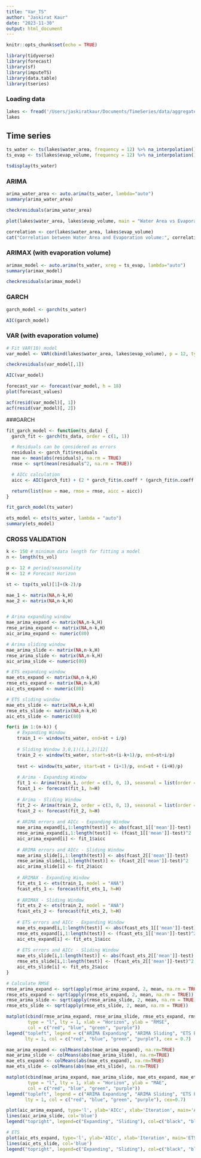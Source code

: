 ```yaml
---
title: "Var_TS"
author: "Jaskirat Kaur"
date: "2023-11-30"
output: html_document
---
```


```r
knitr::opts_chunk$set(echo = TRUE)
```

```r
library(tidyverse)
library(forecast)
library(sf)
library(imputeTS)
library(data.table)
library(tseries)
```


### Loading data

```r
lakes <- fread('/Users/jaskiratkaur/Documents/TimeSeries/data/aggregated_lakes.csv')
lakes
```

## Time series
```r
ts_water <- ts(lakes$water_area, frequency = 12) %>% na_interpolation()
ts_evap <- ts(lakes$evap_volume, frequency = 12) %>% na_interpolation()
```


```r
tsdisplay(ts_water)
```

### ARIMA

```r
arima_water_area <- auto.arima(ts_water, lambda="auto")
summary(arima_water_area)
```
```r
checkresiduals(arima_water_area)
```

```r
plot(lakes$water_area, lakes$evap_volume, main = "Water Area vs Evaporation volume", xlab = "Water Area", ylab = "Evaporation Volume")
```

```r
correlation <- cor(lakes$water_area, lakes$evap_volume)
cat("Correlation between Water Area and Evaporation volume:", correlation, "\n")
```

### ARIMAX (with evaporation volume)

```r
arimax_model <- auto.arima(ts_water, xreg = ts_evap, lambda="auto")
summary(arimax_model)
```
```r
checkresiduals(arimax_model)
```


### GARCH

```r
garch_model <- garch(ts_water)

```

```r
AIC(garch_model)
```

### VAR (with evaporation volume)


```r
# Fit VAR(10) model
var_model <- VAR(cbind(lakes$water_area, lakes$evap_volume), p = 12, type = "both", season = 12)

```


```r
checkresiduals(var_model[,1])

```

```r
AIC(var_model)
```

```r
forecast_var <- forecast(var_model, h = 18)
plot(forecast_values)
```

```r
acf(resid(var_model)[, 1])
acf(resid(var_model)[, 2])
```


###GARCH

```r
fit_garch_model <- function(ts_data) {
  garch_fit <- garch(ts_data, order = c(1, 1))

  # Residuals can be considered as errors
  residuals <- garch_fit$residuals
  mae <- mean(abs(residuals), na.rm = TRUE)
  rmse <- sqrt(mean(residuals^2, na.rm = TRUE))

  # AICc calculation
  aicc <- AIC(garch_fit) + (2 * garch_fit$n.coeff * (garch_fit$n.coeff + 1)) / (length(ts_data) - garch_fit$n.coeff - 1)

  return(list(mae = mae, rmse = rmse, aicc = aicc))
}
```


```r
fit_garch_model(ts_water)
```

```r
ets_model <- ets(ts_water, lambda = "auto")
summary(ets_model)
```



### CROSS VALIDATION



```r
k <- 150 # minimum data length for fitting a model
n <- length(ts_vol)

p <- 12 # period/seasonality
H <- 12 # Forecast Horizon

st <- tsp(ts_vol)[1]+(k-2)/p

mae_1 <- matrix(NA,n-k,H)
mae_2 <- matrix(NA,n-k,H)


# Arima expanding window
mae_arima_expand <- matrix(NA,n-k,H)
rmse_arima_expand <- matrix(NA,n-k,H)
aic_arima_expand <- numeric(80)

# Arima sliding window
mae_arima_slide <- matrix(NA,n-k,H)
rmse_arima_slide <- matrix(NA,n-k,H)
aic_arima_slide <- numeric(80)

# ETS expanding window 
mae_ets_expand <- matrix(NA,n-k,H)
rmse_ets_expand <- matrix(NA,n-k,H)
aic_ets_expand <- numeric(80)

# ETS sliding window
mae_ets_slide <- matrix(NA,n-k,H)
rmse_ets_slide <- matrix(NA,n-k,H)
aic_ets_slide <- numeric(80)

for(i in 1:(n-k)) {
    # Expanding Window 
    train_1 <- window(ts_water, end=st + i/p)
    
    # Sliding Window 3,0,1)(1,1,2)[12] 
    train_2 <- window(ts_water, start=st+(i-k+1)/p, end=st+i/p)
    
    test <- window(ts_water, start=st + (i+1)/p, end=st + (i+H)/p)
  
    # Arima - Expanding Window
    fit_1 <- Arima(train_1, order = c(3, 0, 1), seasonal = list(order = c(1, 1, 2), period = 12), lambda = "auto", method='ML')
    fcast_1 <- forecast(fit_1, h=H)
  
    # Arima - Sliding Window
    fit_2 <- Arima(train_2, order = c(3, 0, 1), seasonal = list(order = c(1, 1, 2), period = 12), lambda = "auto", method='ML')
    fcast_2 <- forecast(fit_2, h=H)
  
    # ARIMA errors and AICc - Expanding Window
    mae_arima_expand[i,1:length(test)] <- abs(fcast_1[['mean']]-test)
    rmse_arima_expand[i,1:length(test)] <- (fcast_1[['mean']]-test)^2
    aic_arima_expand[i] <- fit_1$aicc
  
    # ARIMA errors and AICc - Sliding Window
    mae_arima_slide[i,1:length(test)] <- abs(fcast_2[['mean']]-test)
    rmse_arima_slide[i,1:length(test)] <- (fcast_2[['mean']]-test)^2
    aic_arima_slide[i] <- fit_2$aicc
  
    # ARIMAX - Expanding Window
    fit_ets_1 <- ets(train_1, model = "ANA")
    fcast_ets_1 <- forecast(fit_ets_1, h=H)
  
    # ARIMAX - Sliding Window
    fit_ets_2 <- ets(train_2, model = "ANA")
    fcast_ets_2 <- forecast(fit_ets_2, h=H)
  
    # ETS errors and AICc - Expanding Window
    mae_ets_expand[i,1:length(test)] <- abs(fcast_ets_1[['mean']]-test)
    rmse_ets_expand[i,1:length(test)] <- (fcast_ets_1[['mean']]-test)^2
    aic_ets_expand[i] <- fit_ets_1$aicc
  
    # ETS errors and AICc - Sliding Window
    mae_ets_slide[i,1:length(test)] <- abs(fcast_ets_2[['mean']]-test)
    rmse_ets_slide[i,1:length(test)] <- (fcast_ets_2[['mean']]-test)^2
    aic_ets_slide[i] <- fit_ets_2$aicc
}

# Calculate RMSE
rmse_arima_expand <- sqrt(apply(rmse_arima_expand, 2, mean, na.rm = TRUE))
rmse_ets_expand <- sqrt(apply(rmse_ets_expand, 2, mean, na.rm = TRUE))
rmse_arima_slide <- sqrt(apply(rmse_arima_slide, 2, mean, na.rm = TRUE))
rmse_ets_slide <- sqrt(apply(rmse_ets_slide, 2, mean, na.rm = TRUE))

```


```r
matplot(cbind(rmse_arima_expand, rmse_arima_slide, rmse_ets_expand, rmse_ets_slide), 
        type = "l", lty = 1, xlab = "Horizon", ylab = "RMSE",
        col = c("red", "blue", "green", "purple"))
legend("topleft", legend = c("ARIMA Expanding", "ARIMA Sliding", "ETS Expanding", "ETS Sliding"), 
       lty = 1, col = c("red", "blue", "green", "purple"), cex = 0.7)
```


```r
mae_arima_expand <- colMeans(abs(mae_arima_expand), na.rm=TRUE)
mae_arima_slide <- colMeans(abs(mae_arima_slide), na.rm=TRUE)
mae_ets_expand <- colMeans(abs(mae_ets_expand), na.rm=TRUE)
mae_ets_slide <- colMeans(abs(mae_ets_slide), na.rm=TRUE)

matplot(cbind(mae_arima_expand, mae_arima_slide, mae_ets_expand, mae_ets_slide), 
        type = "l", lty = 1, xlab = "Horizon", ylab = "MAE",
        col = c("red", "blue", "green", "purple"))
legend("topleft", legend = c("ARIMA Expanding", "ARIMA Sliding", "ETS Expanding", "ETS Sliding"),
       lty = 1, col = c("red", "blue", "green", "purple"), cex=0.7)
```


```r
plot(aic_arima_expand, type='l', ylab='AICc', xlab='Iteration', main='ARIMA Expanding vs Slide')
lines(aic_arima_slide, col='blue')
legend("topright", legend=c("Expanding", "Sliding"), col=c("black", "blue"), lty = 1)

# ETS
plot(aic_ets_expand, type='l', ylab='AICc', xlab='Iteration', main='ETS Expanding vs Slide')
lines(aic_ets_slide, col='blue')
legend("topright", legend=c("Expanding", "Sliding"), col=c("black", "blue"), lty = 1)
```

